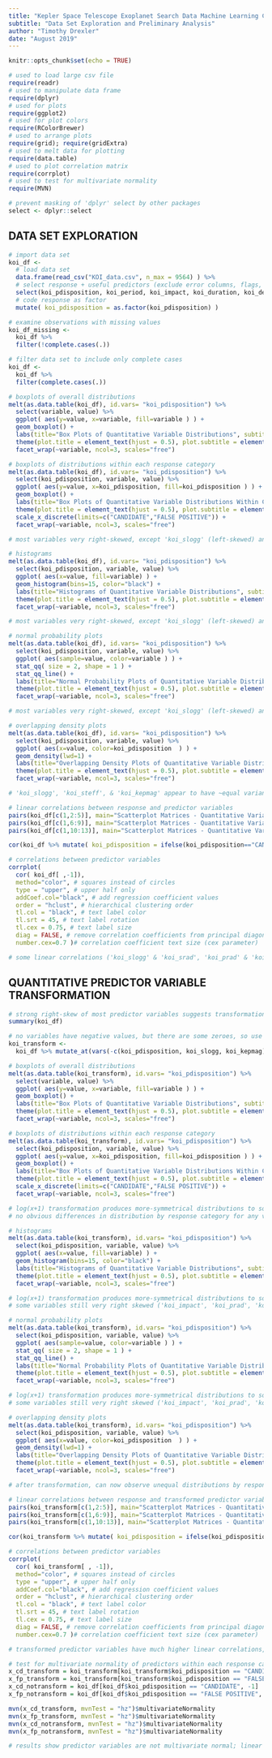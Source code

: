 ```yaml
---
title: "Kepler Space Telescope Exoplanet Search Data Machine Learning Classification Project"
subtitle: "Data Set Exploration and Preliminary Analysis"
author: "Timothy Drexler"
date: "August 2019"
---
```


```r
knitr::opts_chunk$set(echo = TRUE)

# used to load large csv file
require(readr)
# used to manipulate data frame
require(dplyr)
# used for plots
require(ggplot2)
# used for plot colors
require(RColorBrewer)
# used to arrange plots
require(grid); require(gridExtra)
# used to melt data for plotting
require(data.table)
# used to plot correlation matrix
require(corrplot)
# used to test for multivariate normality
require(MVN)

# prevent masking of 'dplyr' select by other packages
select <- dplyr::select
```

## DATA SET EXPLORATION

```r
# import data set
koi_df <- 
  # load data set
  data.frame(read_csv("KOI_data.csv", n_max = 9564) ) %>% 
  # select response + useful predictors (exclude error columns, flags, ids, etc.)
  select(koi_pdisposition, koi_period, koi_impact, koi_duration, koi_depth, koi_prad, koi_teq, koi_insol, koi_model_snr, koi_steff, koi_slogg, koi_srad, koi_kepmag ) %>% 
  # code response as factor
  mutate( koi_pdisposition = as.factor(koi_pdisposition) )

# examine observations with missing values
koi_df_missing <- 
  koi_df %>% 
  filter(!complete.cases(.)) 

# filter data set to include only complete cases
koi_df <- 
  koi_df %>% 
  filter(complete.cases(.)) 
```

```r
# boxplots of overall distributions
melt(as.data.table(koi_df), id.vars= "koi_pdisposition") %>%
  select(variable, value) %>% 
  ggplot( aes(y=value, x=variable, fill=variable ) ) +
  geom_boxplot() +
  labs(title="Box Plots of Quantitative Variable Distributions", subtitle="Kepler data set", y="Value", x="") +
  theme(plot.title = element_text(hjust = 0.5), plot.subtitle = element_text(hjust=0.5), legend.position = "none", axis.text.x = element_blank()) +
  facet_wrap(~variable, ncol=3, scales="free")

# boxplots of distributions within each response category
melt(as.data.table(koi_df), id.vars= "koi_pdisposition") %>% 
  select(koi_pdisposition, variable, value) %>% 
  ggplot( aes(y=value, x=koi_pdisposition, fill=koi_pdisposition ) ) +
  geom_boxplot() +
  labs(title="Box Plots of Quantitative Variable Distributions Within Categories of 'koi_pdisposition'", subtitle="Kepler data set", y="Value", x="") +
  theme(plot.title = element_text(hjust = 0.5), plot.subtitle = element_text(hjust=0.5), axis.text.x = element_blank() )+
  scale_x_discrete(limits=c("CANDIDATE","FALSE POSITIVE")) +
  facet_wrap(~variable, ncol=3, scales="free")

# most variables very right-skewed, except 'koi_slogg' (left-skewed) and 'koi_kepmag' (~normal, logarithmic scale)
```

```r
# histograms
melt(as.data.table(koi_df), id.vars= "koi_pdisposition") %>%
  select(koi_pdisposition, variable, value) %>% 
  ggplot( aes(x=value, fill=variable) ) +
  geom_histogram(bins=15, color="black") +
  labs(title="Histograms of Quantitative Variable Distributions", subtitle="Kepler data set", y="Counts", x="") + 
  theme(plot.title = element_text(hjust = 0.5), plot.subtitle = element_text(hjust=0.5), legend.position = "none") +
  facet_wrap(~variable, ncol=3, scales="free")

# most variables very right-skewed, except 'koi_slogg' (left-skewed) and 'koi_kepmag' (~normal, logarithmic scale)
```

```r
# normal probability plots
melt(as.data.table(koi_df), id.vars= "koi_pdisposition") %>%
  select(koi_pdisposition, variable, value) %>% 
  ggplot( aes(sample=value, color=variable ) ) +
  stat_qq( size = 2, shape = 1 ) +
  stat_qq_line() +
  labs(title="Normal Probability Plots of Quantitative Variable Distributions", subtitle="Kepler data set", y="Sample Quantiles", x="Theoretical Quantiles") +
  theme(plot.title = element_text(hjust = 0.5), plot.subtitle = element_text(hjust=0.5), legend.position = "none" ) +
  facet_wrap(~variable, ncol=3, scales="free")

# most variables very right-skewed, except 'koi_slogg' (left-skewed) and 'koi_kepmag' (~normal, logarithmic scale)
```

```r
# overlapping density plots
melt(as.data.table(koi_df), id.vars= "koi_pdisposition") %>%
  select(koi_pdisposition, variable, value) %>% 
  ggplot( aes(x=value, color=koi_pdisposition  ) ) +
  geom_density(lwd=1) +
  labs(title="Overlapping Density Plots of Quantitative Variable Distributions Within Categories of 'koi_pdisposition'", subtitle="Kepler data set", y="Value", x="") +
  theme(plot.title = element_text(hjust = 0.5), plot.subtitle = element_text(hjust=0.5) ) +
  facet_wrap(~variable, ncol=3, scales="free")

# 'koi_slogg', 'koi_steff', & 'koi_kepmag' appear to have ~equal variances between categories; 'koi_teq' appears to have unequal variances between categories; difficult to tell for other variables 
```

```r
# linear correlations between response and predictor variables
pairs(koi_df[c(1,2:5)], main="Scatterplot Matrices - Quantitative Variables (Kepler data set)")
pairs(koi_df[c(1,6:9)], main="Scatterplot Matrices - Quantitative Variables (Kepler data set)") # 'koi_teq' and 'koi_insol' are correlated, but correlation is not linear
pairs(koi_df[c(1,10:13)], main="Scatterplot Matrices - Quantitative Variables (Kepler data set)") # 'koi_srad' correlated with 'koi_slogg', but correlation is not linear

cor(koi_df %>% mutate( koi_pdisposition = ifelse(koi_pdisposition=="CANDIDATE", 1, 0) ))[ , 1] # no strong linear correlation between response and any predictors

# correlations between predictor variables
corrplot(
  cor( koi_df[ ,-1]),
  method="color", # squares instead of circles
  type = "upper", # upper half only
  addCoef.col="black", # add regression coefficient values
  order = "hclust", # hierarchical clustering order
  tl.col = "black", # text label color
  tl.srt = 45, # text label rotation
  tl.cex = 0.75, # text label size
  diag = FALSE, # remove correlation coefficients from principal diagonal
  number.cex=0.7 )# correlation coefficient text size (cex parameter)

# some linear correlations ('koi_slogg' & 'koi_srad', 'koi_prad' & 'koi_impact'), but all correlation coefficient magnitudes < 0.7, so won't eliminate any predictors
```

## QUANTITATIVE PREDICTOR VARIABLE TRANSFORMATION

```r
# strong right-skew of most predictor variables suggests transformation may be appropriate
summary(koi_df)

# no variables have negative values, but there are some zeroes, so use ln(x+1) transformation on all variables other than 'koi_kepmag' (already approximately-normal), 'koi_slogg' (left-skewed), and 'koi_pdisposition' (binary response) 
koi_transform <- 
  koi_df %>% mutate_at(vars(-c(koi_pdisposition, koi_slogg, koi_kepmag) ), list(~log1p(.) ) )
```

```r
# boxplots of overall distributions
melt(as.data.table(koi_transform), id.vars= "koi_pdisposition") %>% 
  select(variable, value) %>% 
  ggplot( aes(y=value, x=variable, fill=variable ) ) +
  geom_boxplot() +
  labs(title="Box Plots of Quantitative Variable Distributions", subtitle="Kepler data set", y="Value", x="") +
  theme(plot.title = element_text(hjust = 0.5), plot.subtitle = element_text(hjust=0.5), legend.position = "none", axis.text.x = element_blank()) +
  facet_wrap(~variable, ncol=3, scales="free")

# boxplots of distributions within each response category
melt(as.data.table(koi_transform), id.vars= "koi_pdisposition") %>%
  select(koi_pdisposition, variable, value) %>% 
  ggplot( aes(y=value, x=koi_pdisposition, fill=koi_pdisposition ) ) +
  geom_boxplot() +
  labs(title="Box Plots of Quantitative Variable Distributions Within Categories of 'koi_pdisposition'", subtitle="Kepler data set", y="Value", x="") + 
  theme(plot.title = element_text(hjust = 0.5), plot.subtitle = element_text(hjust=0.5), axis.text.x = element_blank() )+
  scale_x_discrete(limits=c("CANDIDATE","FALSE POSITIVE")) +
  facet_wrap(~variable, ncol=3, scales="free")

# log(x+1) transformation produces more-symmetrical distributions to some degree for all variables
# no obvious differences in distribution by response category for any variable  
```

```r
# histograms
melt(as.data.table(koi_transform), id.vars= "koi_pdisposition") %>%
  select(koi_pdisposition, variable, value) %>% 
  ggplot( aes(x=value, fill=variable) ) +
  geom_histogram(bins=15, color="black") +
  labs(title="Histograms of Quantitative Variable Distributions", subtitle="Kepler data set", y="Counts", x="") + 
  theme(plot.title = element_text(hjust = 0.5), plot.subtitle = element_text(hjust=0.5), legend.position = "none") +
  facet_wrap(~variable, ncol=3, scales="free")

# log(x+1) transformation produces more-symmetrical distributions to some degree for all variables
# some variables still very right skewed ('koi_impact', 'koi_prad', 'koi_srad')
```

```r
# normal probability plots
melt(as.data.table(koi_transform), id.vars= "koi_pdisposition") %>%
  select(koi_pdisposition, variable, value) %>% 
  ggplot( aes(sample=value, color=variable ) ) +
  stat_qq( size = 2, shape = 1 ) +
  stat_qq_line() +
  labs(title="Normal Probability Plots of Quantitative Variable Distributions", subtitle="Kepler data set", y="Sample Quantiles", x="Theoretical Quantiles") + 
  theme(plot.title = element_text(hjust = 0.5), plot.subtitle = element_text(hjust=0.5), legend.position = "none" ) +
  facet_wrap(~variable, ncol=3, scales="free")

# log(x+1) transformation produces more-symmetrical distributions to some degree for all variables
# some variables still very right skewed ('koi_impact', 'koi_prad', 'koi_srad')
```

```r
# overlapping density plots
melt(as.data.table(koi_transform), id.vars= "koi_pdisposition") %>% 
  select(koi_pdisposition, variable, value) %>% 
  ggplot( aes(x=value, color=koi_pdisposition  ) ) +
  geom_density(lwd=1) +
  labs(title="Overlapping Density Plots of Quantitative Variable Distributions Within Categories of 'koi_pdisposition'", subtitle="Kepler data set", y="Value", x="") +
  theme(plot.title = element_text(hjust = 0.5), plot.subtitle = element_text(hjust=0.5) ) +
  facet_wrap(~variable, ncol=3, scales="free")

# after transformation, can now observe unequal distributions by response category for some variables ('koi_period', 'koi_depth', 'koi_insol', etc.); distinct classes may help with model predictions
```

```r
# linear correlations between response and transformed predictor variables
pairs(koi_transform[c(1,2:5)], main="Scatterplot Matrices - Quantitative Variables (Kepler data set)")
pairs(koi_transform[c(1,6:9)], main="Scatterplot Matrices - Quantitative Variables (Kepler data set)") # transformed 'koi_teq' and 'koi_insol' linearly correlated
pairs(koi_transform[c(1,10:13)], main="Scatterplot Matrices - Quantitative Variables (Kepler data set)") # transformed 'koi_srad' and 'koi_slogg' linearly correlated

cor(koi_transform %>% mutate( koi_pdisposition = ifelse(koi_pdisposition=="CANDIDATE", 1, 0) ))[,1] # no strong linear correlation between response and any predictors

# correlations between predictor variables
corrplot(
  cor( koi_transform[ , -1]),
  method="color", # squares instead of circles
  type = "upper", # upper half only
  addCoef.col="black", # add regression coefficient values
  order = "hclust", # hierarchical clustering order
  tl.col = "black", # text label color
  tl.srt = 45, # text label rotation
  tl.cex = 0.75, # text label size
  diag = FALSE, # remove correlation coefficients from principal diagonal
  number.cex=0.7 )# correlation coefficient text size (cex parameter)

# transformed predictor variables have much higher linear correlations, both positive and negative; variance inflation could be an issue for linear models
```

```r
# test for multivariate normality of predictors within each response category - transformed & untransformed values
x_cd_transform = koi_transform[koi_transform$koi_pdisposition == "CANDIDATE", -1]
x_fp_transform = koi_transform[koi_transform$koi_pdisposition == "FALSE POSITIVE", -1]
x_cd_notransform = koi_df[koi_df$koi_pdisposition == "CANDIDATE", -1]
x_fp_notransform = koi_df[koi_df$koi_pdisposition == "FALSE POSITIVE", -1]

mvn(x_cd_transform, mvnTest = "hz")$multivariateNormality
mvn(x_fp_transform, mvnTest = "hz")$multivariateNormality
mvn(x_cd_notransform, mvnTest = "hz")$multivariateNormality
mvn(x_fp_notransform, mvnTest = "hz")$multivariateNormality

# results show predictor variables are not multivariate normal; linear discriminant analysis and quadratic discriminate analysis would not be appropriate for model selection
```